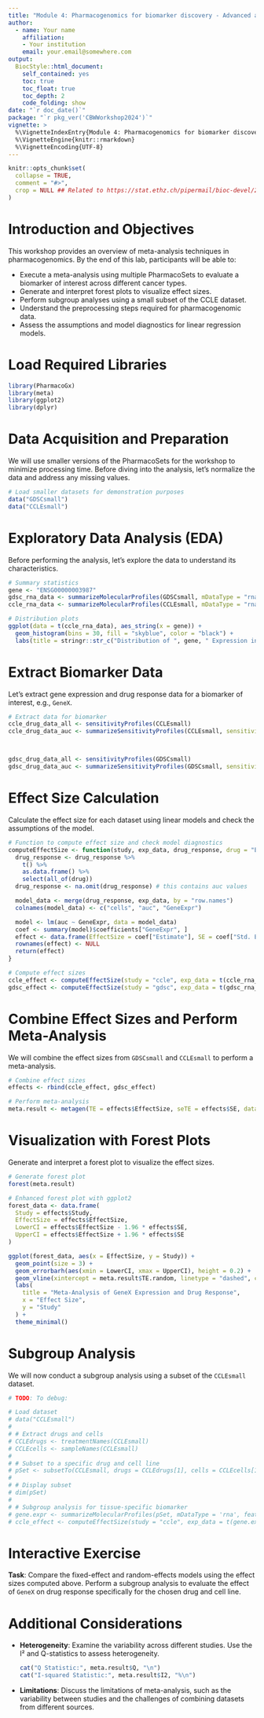 ```yaml
---
title: "Module 4: Pharmacogenomics for biomarker discovery - Advanced analysis"
author: 
  - name: Your name
    affiliation:
    - Your institution
    email: your.email@somewhere.com
output: 
  BiocStyle::html_document:
    self_contained: yes
    toc: true
    toc_float: true
    toc_depth: 2
    code_folding: show
date: "`r doc_date()`"
package: "`r pkg_ver('CBWWorkshop2024')`"
vignette: >
  %\VignetteIndexEntry{Module 4: Pharmacogenomics for biomarker discovery - Advanced analysis}
  %\VignetteEngine{knitr::rmarkdown}
  %\VignetteEncoding{UTF-8}  
---
```


```r
knitr::opts_chunk$set(
  collapse = TRUE,
  comment = "#>",
  crop = NULL ## Related to https://stat.ethz.ch/pipermail/bioc-devel/2020-April/016656.html
)
```


# Introduction and Objectives

This workshop provides an overview of meta-analysis techniques in pharmacogenomics. By the end of this lab, participants will be able to:

- Execute a meta-analysis using multiple PharmacoSets to evaluate a biomarker of interest across different cancer types.
- Generate and interpret forest plots to visualize effect sizes.
- Perform subgroup analyses using a small subset of the CCLE dataset.
- Understand the preprocessing steps required for pharmacogenomic data.
- Assess the assumptions and model diagnostics for linear regression models.

# Load Required Libraries

```r
library(PharmacoGx)
library(meta)
library(ggplot2)
library(dplyr)
```

# Data Acquisition and Preparation

We will use smaller versions of the PharmacoSets for the workshop to minimize processing time. Before diving into the analysis, let's normalize the data and address any missing values.

```r
# Load smaller datasets for demonstration purposes
data("GDSCsmall")
data("CCLEsmall")
```

# Exploratory Data Analysis (EDA)

Before performing the analysis, let's explore the data to understand its characteristics.

```r
# Summary statistics
gene <- "ENSG00000003987"
gdsc_rna_data <- summarizeMolecularProfiles(GDSCsmall, mDataType = "rna", features = gene) %>% assay()
ccle_rna_data <- summarizeMolecularProfiles(CCLEsmall, mDataType = "rna", features = gene) %>% assay()

# Distribution plots
ggplot(data = t(ccle_rna_data), aes_string(x = gene)) +
  geom_histogram(bins = 30, fill = "skyblue", color = "black") +
  labs(title = stringr::str_c("Distribution of ", gene, " Expression in CCLEsmall"), x = "Expression", y = "Frequency")
```

# Extract Biomarker Data

Let's extract gene expression and drug response data for a biomarker of interest, e.g., `GeneX`.

```r
# Extract data for biomarker
ccle_drug_data_all <- sensitivityProfiles(CCLEsmall)
ccle_drug_data_auc <- summarizeSensitivityProfiles(CCLEsmall, sensitivity.measure = "auc_published", summary.stat = "median", verbose = FALSE)



gdsc_drug_data_all <- sensitivityProfiles(GDSCsmall)
gdsc_drug_data_auc <- summarizeSensitivityProfiles(GDSCsmall, sensitivity.measure = "auc_published", summary.stat = "median", verbose = FALSE)
```

# Effect Size Calculation

Calculate the effect size for each dataset using linear models and check the assumptions of the model.

```r
# Function to compute effect size and check model diagnostics
computeEffectSize <- function(study, exp_data, drug_response, drug = "Erlotinib", gene = "ENSG00000003987") {
  drug_response <- drug_response %>%
    t() %>%
    as.data.frame() %>%
    select(all_of(drug))
  drug_response <- na.omit(drug_response) # this contains auc values

  model_data <- merge(drug_response, exp_data, by = "row.names")
  colnames(model_data) <- c("cells", "auc", "GeneExpr")

  model <- lm(auc ~ GeneExpr, data = model_data)
  coef <- summary(model)$coefficients["GeneExpr", ]
  effect <- data.frame(EffectSize = coef["Estimate"], SE = coef["Std. Error"], Study = study)
  rownames(effect) <- NULL
  return(effect)
}

# Compute effect sizes
ccle_effect <- computeEffectSize(study = "ccle", exp_data = t(ccle_rna_data), drug_response = ccle_drug_data_auc)
gdsc_effect <- computeEffectSize(study = "gdsc", exp_data = t(gdsc_rna_data), drug_response = gdsc_drug_data_auc)
```

# Combine Effect Sizes and Perform Meta-Analysis

We will combine the effect sizes from `GDSCsmall` and `CCLEsmall` to perform a meta-analysis.

```r
# Combine effect sizes
effects <- rbind(ccle_effect, gdsc_effect)

# Perform meta-analysis
meta.result <- metagen(TE = effects$EffectSize, seTE = effects$SE, data = effects, sm = "SMD")
```

# Visualization with Forest Plots

Generate and interpret a forest plot to visualize the effect sizes.

```r
# Generate forest plot
forest(meta.result)

# Enhanced forest plot with ggplot2
forest_data <- data.frame(
  Study = effects$Study,
  EffectSize = effects$EffectSize,
  LowerCI = effects$EffectSize - 1.96 * effects$SE,
  UpperCI = effects$EffectSize + 1.96 * effects$SE
)

ggplot(forest_data, aes(x = EffectSize, y = Study)) +
  geom_point(size = 3) +
  geom_errorbarh(aes(xmin = LowerCI, xmax = UpperCI), height = 0.2) +
  geom_vline(xintercept = meta.result$TE.random, linetype = "dashed", color = "red") +
  labs(
    title = "Meta-Analysis of GeneX Expression and Drug Response",
    x = "Effect Size",
    y = "Study"
  ) +
  theme_minimal()
```

# Subgroup Analysis

We will now conduct a subgroup analysis using a subset of the `CCLEsmall` dataset.

```r
# TODO: To debug:

# Load dataset
# data("CCLEsmall")
#
# # Extract drugs and cells
# CCLEdrugs <- treatmentNames(CCLEsmall)
# CCLEcells <- sampleNames(CCLEsmall)
#
# # Subset to a specific drug and cell line
# pSet <- subsetTo(CCLEsmall, drugs = CCLEdrugs[1], cells = CCLEcells[1])
#
# # Display subset
# dim(pSet)
#
# # Subgroup analysis for tissue-specific biomarker
# gene.expr <- summarizeMolecularProfiles(pSet, mDataType = 'rna', features = gene)
# ccle_effect <- computeEffectSize(study = "ccle", exp_data = t(gene.expr) , drug_response = drug.response)
```

# Interactive Exercise

**Task**: Compare the fixed-effect and random-effects models using the effect sizes computed above. Perform a subgroup analysis to evaluate the effect of `GeneX` on drug response specifically for the chosen drug and cell line.

# Additional Considerations

- **Heterogeneity**: Examine the variability across different studies. Use the I² and Q-statistics to assess heterogeneity.
  
  ```r
cat("Q Statistic:", meta.result$Q, "\n")
cat("I-squared Statistic:", meta.result$I2, "%\n")
  ```

- **Limitations**: Discuss the limitations of meta-analysis, such as the variability between studies and the challenges of combining datasets from different sources.

